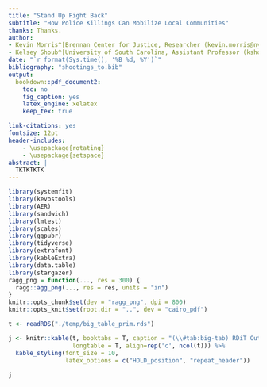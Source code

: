 ```yaml
---
title: "Stand Up Fight Back"
subtitle: "How Police Killings Can Mobilize Local Communities"
thanks: Thanks.
author:
- Kevin Morris^[Brennan Center for Justice, Researcher (kevin.morris@nyu.edu)]
- Kelsey Shoub^[University of South Carolina, Assistant Professor (kshoub@mailbox.sc.edu)]
date: "`r format(Sys.time(), '%B %d, %Y')`"
bibliography: "shootings_to.bib"
output:
  bookdown::pdf_document2:
    toc: no
    fig_caption: yes
    latex_engine: xelatex
    keep_tex: true

link-citations: yes
fontsize: 12pt
header-includes:
    - \usepackage{rotating}
    - \usepackage{setspace}
abstract: |
  TKTKTKTK
---
```

\pagenumbering{gobble}
\pagebreak
```r

library(systemfit)
library(kevostools)
library(AER)
library(sandwich)
library(lmtest)
library(scales)
library(ggpubr)
library(tidyverse)
library(extrafont)
library(kableExtra)
library(data.table)
library(stargazer)
ragg_png = function(..., res = 300) {
  ragg::agg_png(..., res = res, units = "in")
}
knitr::opts_chunk$set(dev = "ragg_png", dpi = 800)
knitr::opts_knit$set(root.dir = "..", dev = "cairo_pdf")
```

```r

t <- readRDS("./temp/big_table_prim.rds")

j <- knitr::kable(t, booktabs = T, caption = "(\\#tab:big-tab) RDiT Outcomes, Primary Model", linesep = "",
                  longtable = T, align=rep('c', ncol(t))) %>%
  kable_styling(font_size = 10,
                latex_options = c("HOLD_position", "repeat_header"))
 
j

``` 